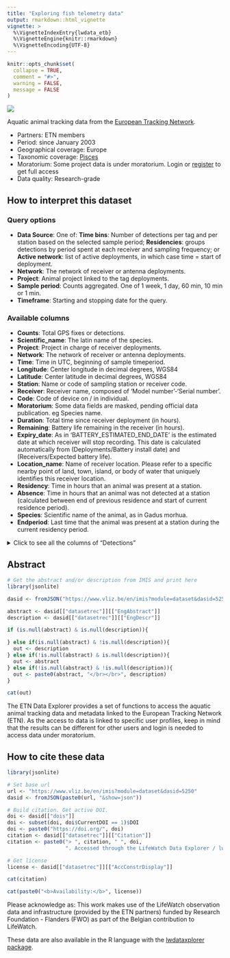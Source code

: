 ```yaml
---
title: "Exploring fish telemetry data"
output: rmarkdown::html_vignette
vignette: >
  %\VignetteIndexEntry{lwdata_etb}
  %\VignetteEngine{knitr::rmarkdown}
  %\VignetteEncoding{UTF-8}
---
```


```r
knitr::opts_chunk$set(
  collapse = TRUE,
  comment = "#>",
  warning = FALSE,
  message = FALSE
)
```
<!--- Insert image -->
<img src='lwde_fish.png' class='rightimg'/>

<!--- Describe datatype in one or two sentences. -->
Aquatic animal tracking data from the [European Tracking Network](https://lifewatch.be/etn/).

- Partners: ETN members
- Period: since January 2003
- Geographical coverage: Europe
- Taxonomic coverage: [Pisces](http://www.marinespecies.org/aphia.php?p=taxdetails&id=11676)
- Moratorium: Some project data is under moratorium. Login or [register](https://rshiny.lifewatch.be/account?p=register) to get full access
- Data quality: Research-grade
 
## How to interpret this dataset
 
### Query options
* **Data Source**: One of: **Time bins**: Number of detections per tag and per station based on the selected sample period; **Residencies**: groups detections by period spent at each receiver and sampling frequency; or **Active network**: list of active deployments, in which case time = start of deployment.
* **Network**: The network of receiver or antenna deployments.
* **Project**: Animal project linked to the tag deployments.
* **Sample period**: Counts aggregated. One of 1 week, 1 day, 60 min, 10 min or 1 min.
* **Timeframe**: Starting and stopping date for the query.

### Available columns
* **Counts**: Total GPS fixes or detections.
* **Scientific_name**: The latin name of the species.
* **Project**: Project in charge of receiver deployments.
* **Network**: The network of receiver or antenna deployments.
* **Time**: Time in UTC, beginning of sample timeperiod.
* **Longitude**: Center longitude in decimal degrees, WGS84
* **Latitude**: Center latitude in decimal degrees, WGS84
* **Station**: Name or code of sampling station or receiver code.
* **Receiver**: Receiver name, composed of 'Model number'-'Serial number'.
* **Code**: Code of device on / in individual.
* **Moratorium**: Some data fields are masked, pending official data publication. eg Species name.
* **Duration**: Total time since receiver deployment (in hours).
* **Remaining**: Battery life remaining in the receiver (in hours). 
* **Expiry_date**: As in 'BATTERY_ESTIMATED_END_DATE' is the estimated date at which receiver will stop recording. This date is calculated automatically from (Deployments/Battery install date) and (Receivers/Expected battery life).
* **Location_name**: Name of receiver location. Please refer to a specific nearby point of land, town, island, or body of water that uniquely identifies this receiver location.
* **Residency**: Time in hours that an animal was present at a station.     
* **Absence**: Time in hours that an animal was not detected at a station (calculated between end of previous residence and start of current residence period).       
* **Species**: Scientific name of the animal, as in Gadus morhua.  
* **Endperiod**:  Last time that the animal was present at a station during the current residency period.    

<details>
  <summary>Click to see all the columns of "Detections" </summary>
  
* **Transmitter**: Transmitter full-id (including both protocol and transmitter ID)              
* **Transmitter_serial**: Serial number of the transmitter.      
* **Sensor_value**:  Value recorded by the tag sensor.             
* **Sensor_unit**: Unit of measured sensor value.             
* **Station_name**: Name of the station where the deployment of the receiver takes place. Related to a specific latitude and longitude.         
* **Datetime**: Date and time at which the tagged animal was detected at the receiver. Information from detection file.                 
* **Id_pk**: Technical identifier of the detection record in the database.                    
* **Qc_flag**: Identifies whether there are quality check issues for the given detection.           
* **File**: Name of the detection file.                  
* **Deployment_fk**: Foreign key linked to the deployment information.    
* **Scientific_name**: Scientific name of the animal that carries the tag.          
* **Location_name**: Name of detection location.           
* **Deployment_station_name**: Name of the station where the deployment of the receiver takes place. Related to a specific latitude and longitude.  
* **Deploy_date_time**: Date and time that the equipment was deployed, in 24-hour UTC. Corresponds to the time of the captured waypoint. Datetime fields should follow the ISO-8601 format (e.g. 2017-01-01T12:07:23Z)      
* **Deployment_type**: Refers to the context. Which technology type is used.          
* **Animal_project_name**: Name of the animal project linked to this detection.      
* **Animal_project_code**: Code of the animal project linked to this detection.      
* **Animal_moratorium**: Specifies whether data from the animal project is under moratorium.       
* **Network_project_name**: Name of the network project linked to this detection.     
* **Network_project_code**: Code of the network project linked to this detection.     
* **Network_moratorium**: Specifies whether data from the network project is under moratorium.       
* **Signal_to_noise_ratio**: Signal-to-noise ratio. This is the difference between the background noise level and the signal level. Info comes from detection file.    
* **Detection_file_id**: ID from the detection file.         
* **Tag_sensor_type**: What type of sensor (pressure, acceleration)
* **Tag_intercept**: Intercept needed to calculate the sensor value of the tag from the raw value.
* **Tag_slope**: Slope needed to calculate the sensor value of the tag from the raw value.
* **Sensor_value_depth_meters**: Calculated depth of the sensor in meters (based on raw value slope and intercept).
* **Tag_owner_organization**: Institution that owns the tag.  
* **Animal_id_pk**: Technical identifier of the animal record in the database.            
* **Animal_common_name**: Animal species common name (not scientific name).
* **Animal_sex**: Sex of the animal.
* **Deployment_lat**: Latitude of the deployment in decimal degrees, WGS84. Note: in the southern hemisphere all latitudes must be negative. Format: ddd.ddddd; as in: 2.59020.
* **Deployment_long**: Longitude of the deployment in decimal degrees, WGS84. Note: in the western hemisphere all longitudes must be negative. Format: dd.ddddd; as in: 51.36324.         
* **Sensor_value_acceleration**: Value recorded by the acceleration sensor. 
* **Sensor_value_temperature**: Value recorded by the temperature sensor. 
* **Tag_fk**: Foreign key linked to the tag.                  
* **Animal_id**: Foreign Key linked to the Animal_ID.

</details>

## Abstract

```r
# Get the abstract and/or description from IMIS and print here
library(jsonlite)

dasid <- fromJSON("https://www.vliz.be/en/imis?module=dataset&dasid=5250&show=json")

abstract <- dasid[["datasetrec"]][["EngAbstract"]]
description <- dasid[["datasetrec"]][["EngDescr"]]

if (is.null(abstract) & is.null(description)){

} else if(is.null(abstract) & !is.null(description)){
  out <- description
} else if(!is.null(abstract) & is.null(description)){
  out <- abstract
} else if(!is.null(abstract) & !is.null(description)){
  out <- paste0(abstract, "</br></br>", description)
}

cat(out)
```

The ETN Data Explorer provides a set of  functions to access the aquatic animal tracking data and metadata linked to the European Tracking Network (ETN). As the access to data is linked to specific user profiles, keep in mind that the results can be different for other users and login is needed to access data under moratorium.

## How to cite these data

```r
library(jsonlite)

# Set base url
url <- "https://www.vliz.be/en/imis?module=dataset&dasid=5250"
dasid <- fromJSON(paste0(url, "&show=json"))

# Build citation. Get active DOI.
doi <- dasid[["dois"]]
doi <- subset(doi, doi$CurrentDOI == 1)$DOI
doi <- paste0("https://doi.org/", doi)
citation <- dasid[["datasetrec"]][["Citation"]]
citation <- paste0("> ", citation, " ", doi, 
                   ". Accessed through the LifeWatch Data Explorer / lwdataexplorer R package.")

# Get license
license <- dasid[["datasetrec"]][["AccConstrDisplay"]]
```

```r
cat(citation)
```

```r
cat(paste0("<b>Availability:</b>", license))
```

Please acknowledge as: This work makes use of the LifeWatch observation data and infrastructure (provided by the ETN partners) funded by Research Foundation - Flanders (FWO) as part of the Belgian contribution to LifeWatch.

These data are also available in the R language with the [lwdataxplorer package](https://lifewatch.github.io/lwdataexplorer/).
